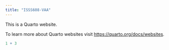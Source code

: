 ```yaml
---
title: "ISSS608-VAA"
---
```


This is a Quarto website.

To learn more about Quarto websites visit <https://quarto.org/docs/websites>.

```r
1 + 3
```
